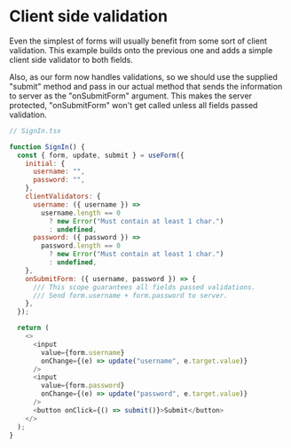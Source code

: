 # Client side validation

Even the simplest of forms will usually benefit from some sort of client validation.
This example builds onto the previous one and adds a simple client side validator to both fields.

Also, as our form now handles validations, so we should use the supplied "submit" method and pass in our actual method
that sends the information to server as the "onSubmitForm" argument. This makes the server protected, "onSubmitForm" won't get
called unless all fields passed validation.

```js
// SignIn.tsx

function SignIn() {
  const { form, update, submit } = useForm({
    initial: {
      username: "",
      password: "",
    },
    clientValidators: {
      username: ({ username }) =>
        username.length == 0
          ? new Error("Must contain at least 1 char.")
          : undefined,
      password: ({ password }) =>
        password.length == 0
          ? new Error("Must contain at least 1 char.")
          : undefined,
    },
    onSubmitForm: ({ username, password }) => {
      /// This scope guarantees all fields passed validations.
      /// Send form.username + form.password to server.
    },
  });

  return (
    <>
      <input
        value={form.username}
        onChange={(e) => update("username", e.target.value)}
      />
      <input
        value={form.password}
        onChange={(e) => update("password", e.target.value)}
      />
      <button onClick={() => submit()}>Submit</button>
    </>
  );
}
```
